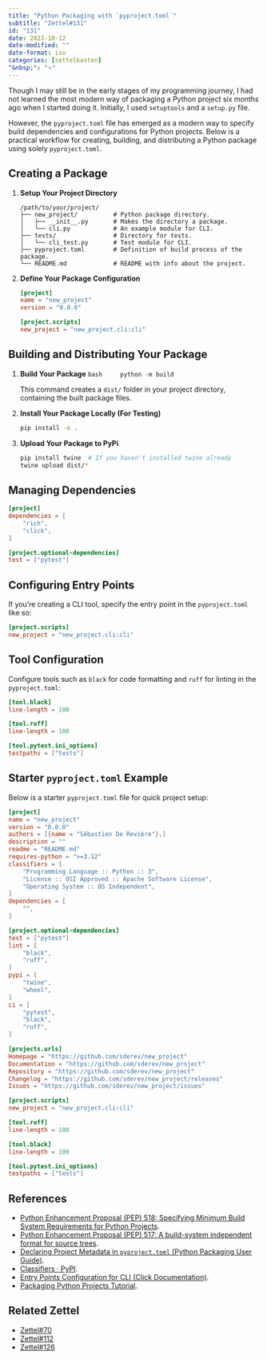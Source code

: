 ```yaml
---
title: "Python Packaging with `pyproject.toml`"
subtitle: "Zettel#131"
id: "131"
date: 2023-10-12
date-modified: ""
date-format: iso
categories: [zettelkasten]
"&nbsp;": "⭐"
---
```

Though I may still be in the early stages of my programming journey, I had not learned the most modern way of packaging a Python project six months ago when I started doing it. Initially, I used `setuptools` and a `setup.py` file.

However, the `pyproject.toml` file has emerged as a modern way to specify build dependencies and configurations for Python projects. Below is a practical workflow for creating, building, and distributing a Python package using solely `pyproject.toml`.

## Creating a Package

1. **Setup Your Project Directory**

    ```plaintext
    /path/to/your/project/
    ├── new_project/          # Python package directory.
    │   ├── __init__.py       # Makes the directory a package.
    │   └── cli.py            # An example module for CLI.
    ├── tests/                # Directory for tests.
    │   └── cli_test.py       # Test module for CLI.
    ├── pyproject.toml        # Definition of build process of the package.
    └── README.md             # README with info about the project.
    ```

2. **Define Your Package Configuration**

    ```toml
    [project]
    name = "new_project"
    version = "0.0.0"

    [project.scripts]
    new_project = "new_project.cli:cli"
    ```

## Building and Distributing Your Package

1. **Build Your Package**
    ```bash
    python -m build
    ```

   This command creates a `dist/` folder in your project directory, containing the built package files.

2. **Install Your Package Locally (For Testing)**

    ```bash
    pip install -e .
    ```

3. **Upload Your Package to PyPi**

    ```bash
    pip install twine  # If you haven't installed twine already
    twine upload dist/*
    ```

## Managing Dependencies

```toml
[project]
dependencies = [
    "rich",
    "click",
]

[project.optional-dependencies]
test = ["pytest"]
```

## Configuring Entry Points

If you're creating a CLI tool, specify the entry point in the `pyproject.toml` like so:

```toml
[project.scripts]
new_project = "new_project.cli:cli"
```

## Tool Configuration

Configure tools such as `black` for code formatting and `ruff` for linting in the `pyproject.toml`:

```toml
[tool.black]
line-length = 100

[tool.ruff]
line-length = 100

[tool.pytest.ini_options]
testpaths = ["tests"]
```

## Starter `pyproject.toml` Example

Below is a starter `pyproject.toml` file for quick project setup:

```toml
[project]
name = "new_project"
version = "0.0.0"
authors = [{name = "Sébastien De Revière"},]
description = ""
readme = "README.md"
requires-python = ">=3.12"
classifiers = [
    "Programming Language :: Python :: 3",
    "License :: OSI Approved :: Apache Software License",
    "Operating System :: OS Independent",
]
dependencies = [
    "",
]

[project.optional-dependencies]
test = ["pytest"]
lint = [
    "black",
    "ruff",
]
pypi = [
    "twine",
    "wheel",
]
ci = [
    "pytest",
    "black",
    "ruff",
]

[projects.urls]
Homepage = "https://github.com/sderev/new_project"
Documentation = "https://github.com/sderev/new_project"
Repository = "https://github.com/sderev/new_project"
Changelog = "https://github.com/sderev/new_project/releases"
Issues = "https://github.com/sderev/new_project/issues"

[project.scripts]
new_project = "new_project.cli:cli"

[tool.ruff]
line-length = 100

[tool.black]
line-length = 100

[tool.pytest.ini_options]
testpaths = ["tests"]
```

## References

* [Python Enhancement Proposal (PEP) 518: Specifying Minimum Build System Requirements for Python Projects](https://peps.python.org/pep-0518/).
* [Python Enhancement Proposal (PEP) 517: A build-system independent format for source trees](https://peps.python.org/pep-0517/).
* [Declaring Project Metadata in `pyproject.toml` (Python Packaging User Guide)](https://packaging.python.org/en/latest/specifications/declaring-project-metadata/#declaring-project-metadata).
* [Classifiers · PyPI](https://pypi.org/classifiers/).
* [Entry Points Configuration for CLI (Click Documentation)](https://click.palletsprojects.com/en/latest/entry-points/).
* [Packaging Python Projects Tutorial](https://packaging.python.org/en/latest/tutorials/packaging-projects/#:~:text=pyproject,table%20for%20metadata.%20Note).

## Related Zettel

* [Zettel#70](/zettel/70)
* [Zettel#112](/zettel/112)
* [Zettel#126](/zettel/126)
